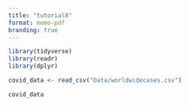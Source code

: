 ```yaml
---
title: "tutorial8"
format: memo-pdf
branding: true
---
```


```r
library(tidyverse)
library(readr)
library(dplyr)
```

```r
covid_data <- read_csv("Data/worldwidecases.csv")
```

```r
covid_data

```
